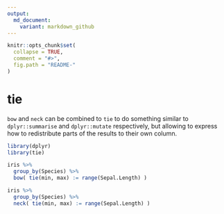 ```yaml
---
output:
  md_document:
    variant: markdown_github
---
```


<!-- README.md is generated from README.Rmd. Please edit that file -->

```r
knitr::opts_chunk$set(
  collapse = TRUE,
  comment = "#>",
  fig.path = "README-"
)
```


# tie

`bow` and `neck` can be combined to `tie` to do something similar to `dplyr::summarise` and `dplyr::mutate` respectively, but allowing to express how to redistribute parts of the results to their own column.

```r
library(dplyr)
library(tie)

iris %>% 
  group_by(Species) %>% 
  bow( tie(min, max) := range(Sepal.Length) )

iris %>% 
  group_by(Species) %>% 
  neck( tie(min, max) := range(Sepal.Length) )
```



